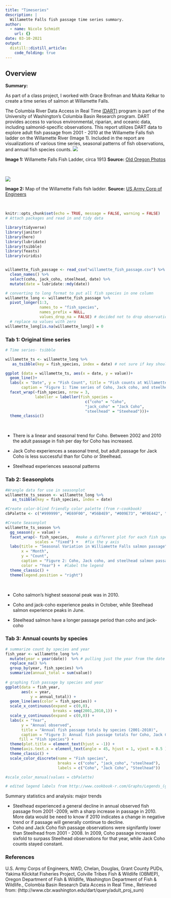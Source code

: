 ```yaml
---
title: "Timeseries"
description: |
  Willamette Falls fish passage time series summary.
author:
  - name: Nicole Schmidt
    url: {}
date: 03-10-2021
output:
  distill::distill_article:
    code_folding: true 
---
```



## Overview {.tabset}

**Summary:**

As part of a class project, I worked with Grace Brofman and Mukta Kelkar to create a time series of salmon at Willamette Falls.

The Columbia River Data Access in Real Time [(DART)](http://www.cbr.washington.edu/dart/query/adult_daily) program is part of the University of Washington's Columbia Basin Research program. DART provides access to various environmental, riparian, and oceanic data, including salmonid-specific observations. This report utilizes DART data to explore adult fish passage from 2001 - 2010 at the Willamette Falls fish ladder on the Willamette River (Image 1). Included in the report are visualizations of various time series, seasonal patterns of fish observations, and annual fish species counts.
![](fish_ladder.jpg)

**Image 1:** Willamette Falls Fish Ladder, circa 1913
**Source:** [Old Oregon Photos](https://www.oldoregonphotos.com/fish-ladder-at-willamette-falls-1913.html)


<br>

![](fish_ladder_map.jpeg)

**Image 2:** Map of the Willamette Falls fish ladder.
**Source:** [US Army Corp of Engineers](https://media.defense.gov/2017/May/23/2001751687/-1/-1/1/DRAFT%20WFL%20INTEGRATED%20DISPOSITION%20STUDY%20AND%20EA.PDF)


<br>


```r
knitr::opts_chunk$set(echo = TRUE, message = FALSE, warning = FALSE)
# Attach packages and read in and tidy data 

library(tidyverse)
library(janitor)
library(here)
library(lubridate)
library(tsibble)
library(feasts)
library(viridis)


willamette_fish_passage <- read_csv("willamette_fish_passage.csv") %>% 
  clean_names() %>% 
  select(coho, jack_coho, steelhead, date) %>% 
  mutate(date = lubridate::mdy(date))

# converting to long format to put all fish species in one column
willamette_long <- willamette_fish_passage %>% 
  pivot_longer(1:3,
               names_to = "fish_species",
               names_prefix = NULL,
               values_drop_na = FALSE) # decided not to drop observations with n/a values becuase in Tab 1 it says to change na values to zero
  # replace na values with zero
willamette_long[is.na(willamette_long)] = 0 

```




### **Tab 1:** Original time series 




```r

# Time series- tsibble

willamette_ts <- willamette_long %>% 
   as_tsibble(key = fish_species, index = date) # not sure if key should be fish species or something else? 

ggplot (data = willamette_ts, aes(x = date, y = value))+
  geom_line()+
  labs(x = "Date", y = "Fish Count", title = "Fish counts at Willamette Falls (2001 - 2010)", subtitle = "Adult passage (fish/day)",
       caption = "Figure 1: Time series of Coho, Jack coho, and steelhead salmon passage from 2001 - 2010 (fish/ day)")+
  facet_wrap(~fish_species, nrow = 3, 
             labeller = labeller(fish_species =
                                   c("coho" = "Coho",
                                   "jack_coho" = "Jack Coho",
                                   "steelhead" = "Steehead")))+
  theme_classic()

```
<br>

- There is a linear and seasonal trend for Coho. Between 2002 and 2010 the adult passage in fish per day for Coho has increased.

- Jack Coho experiences a seasonal trend, but adult passage for Jack Coho is less successful than for Coho or Steelhead.

- Steelhead experiences seasonal patterns

### **Tab 2:** Seasonplots
 
```r
#Wrangle data for use in seasonplot
willamette_ts_season <- willamette_long %>% 
   as_tsibble(key = fish_species, index = date)

#Create color-blind friendly color palette (from r-cookbook)
cbPalette <- c("#999999", "#E69F00", "#56B4E9", "#009E73", "#F0E442", "#0072B2", "#D55E00", "#CC79A7", "#c71585", "#458b74")

#Create Seasonplot
willamette_ts_season %>% 
  gg_season(y = value) + 
  facet_wrap(~ fish_species,   #make a different plot for each fish species
             scales = "fixed") +   #fix the y axis 
  labs(title = "Seasonal Variation in Williamette Falls salmon passage",
       x = "Month",
       y = "Count",
       caption = "Figure 2: Coho, Jack coho, and steelhead salmon passage from 2001 - 2010 ",
       color = "Year") +  #label the legend
  theme_classic() +
  theme(legend.position = "right")
```
<br>

- Coho salmon's highest seasonal peak was in 2010.

- Coho and jack-coho experience peaks in October, while Steelhead salmon experience peaks in June. 

- Steelhead salmon have a longer passage period than coho and jack-coho


### **Tab 3:** Annual counts by species

```r


# summarize count by species and year
fish_year <- willamette_long %>% 
  mutate(year = year(date))  %>% # pulling just the year from the date
  replace_na() %>% 
  group_by(year, fish_species) %>% 
  summarize(annual_total = sum(value))
  
# graphing fish passage by species and year
ggplot(data = fish_year,
       aes(x = year,
           y = annual_total)) +
  geom_line(aes(color = fish_species)) +
  scale_x_continuous(expand = c(0,0),
                     breaks = seq(2001,2010,1)) +
  scale_y_continuous(expand = c(0,0)) +
  labs(x = "Year",
       y = "Annual observed",
       title = "Annual fish passage totals by species (2001-2010)",
       caption = "Figure 3: Annual fish passage totals for Coho, Jack Coho, and Steelhead  passage from 2001 - 2010 ",
      fill = "Fish species") +
  theme(plot.title = element_text(hjust = -1)) +
  theme(axis.text.x = element_text(angle = 45, hjust = 1, vjust = 0.5 )) +
  theme_classic() +
  scale_color_discrete(name = "Fish species", 
                       breaks = c("coho", "jack_coho", "steelhead"),
                       labels = c("Coho", "Jack Coho", "Steelhead")) 

#scale_color_manual(values = cbPalette) 

# edited legend labels from http://www.cookbook-r.com/Graphs/Legends_(ggplot2)/

```
Summary statistics and analysis: major trends

- Steelhead experienced a general decline in annual observed fish passage from 2001 -2009, with a sharp increase in passage in 2010. More data would be need to know if 2010 indicates a change in negative trend or if passage will generally continue to decline.
- Coho and Jack Coho fish passage observations were signifantly lower than Steelhead from 2001 - 2008. In 2009, Coho passage increased sixfold to surpass Steelhead observations for that year, while Jack Coho counts stayed constant.

### **References**
U.S. Army Corps of Engineers, NWD, Chelan, Douglas, Grant County PUDs, Yakima Klickitat Fisheries Project, Colville Tribes Fish & Wildlife (OBMEP), Oregon Department of Fish & Wildlife, Washington Department of Fish & Wildlife., Colombia Basin Research Data Access in Real Time., Retrieved from: (http://www.cbr.washington.edu/dart/query/adult_proj_sum) 
